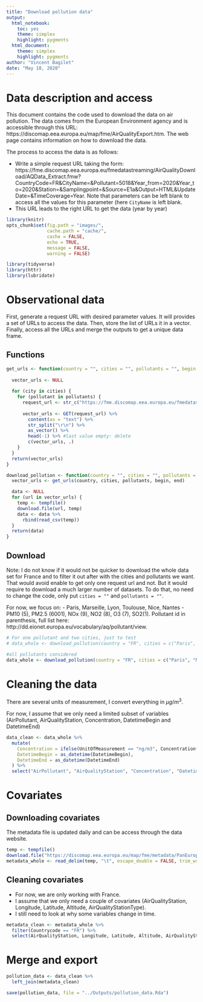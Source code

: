 ```yaml
---
title: "Download pollution data"
output: 
  html_notebook: 
    toc: yes
    theme: simplex
    highlight: pygments
  html_document:
    theme: simplex
    highlight: pygments
author: "Vincent Bagilet"
date: "May 18, 2020"
---
```


# Data description and access

This document contains the code used to download the data on air pollution. The data comes from the European Environment agency and is accessible through this URL: https://discomap.eea.europa.eu/map/fme/AirQualityExport.htm. The web page contains information on how to download the data. 

The process to access the data is as follows:

- Write a simple request URL taking the form: https://fme.discomap.eea.europa.eu/fmedatastreaming/AirQualityDownload/AQData_Extract.fmw?CountryCode=FR&CityName=&Pollutant=5018&Year_from=2020&Year_to=2020&Station=&Samplingpoint=&Source=E1a&Output=HTML&UpdateDate=&TimeCoverage=Year. Note that
parameters can be left blank to access all the values for this parameter (here `CityName` is left blank. 
- This URL leads to the right URL to get the data (year by year)

```r
library(knitr)
opts_chunk$set(fig.path = "images/",
               cache.path = "cache/",
               cache = FALSE,
               echo = TRUE,
               message = FALSE,
               warning = FALSE)  
```  

```r
library(tidyverse)
library(httr)
library(lubridate)
```

# Observational data

First, generate a request URL with desired parameter values. It will provides a set of URLs to access the data. Then, store the list of URLs it in a vector. Finally, access all the URLs and merge the outputs to get a unique data frame.

## Functions

```r
get_urls <- function(country = "", cities = "", pollutants = "", begin = "", end = "") {
 
  vector_urls <- NULL
  
  for (city in cities) {
    for (pollutant in pollutants) {
      request_url <- str_c("https://fme.discomap.eea.europa.eu/fmedatastreaming/AirQualityDownload/AQData_Extract.fmw?CountryCode=",  country, "&CityName=", city, "&Pollutant=", pollutant, "&Year_from=", begin,"&Year_to=", end, "&Station=&Samplingpoint=&Source=All&Output=TEXT&UpdateDate=&TimeCoverage=Year")
      
      vector_urls <- GET(request_url) %>% 
        content(as = "text") %>% 
        str_split("\r\n") %>% 
        as_vector() %>% 
        head(-1) %>% #last value empty: delete
        c(vector_urls, .)
    }
  }
  return(vector_urls)
}

download_pollution <- function(country = "", cities = "", pollutants = "", begin = "", end = "") {
  vector_urls <- get_urls(country, cities, pollutants, begin, end)

  data <- NULL
  for (url in vector_urls) {
    temp <- tempfile()
    download.file(url, temp)
    data <- data %>% 
      rbind(read_csv(temp))
  }
  return(data)
}
```

## Download

Note: I do not know if it would not be quicker to download the whole data set for France and to filter it out after with the cities and pollutants we want. That would avoid enable to get only one request url and not. But it would require to download a much larger number of datasets. To do that, no need to change the code, only put `cities = ""` and `pollutants = ""`.

For now, we focus on:
- Paris, Marseille, Lyon, Toulouse, Nice, Nantes 
- PM10 (5), PM2.5 (6001), NOx (9), NO2 (8), O3 (7), SO2(1). Pollutant id in parenthesis, full list here: http://dd.eionet.europa.eu/vocabulary/aq/pollutant/view.

```r
# For one pollutant and two cities, just to test
# data_whole <- download_pollution(country = "FR", cities = c("Paris", "Marseille"), pollutants = c(5018), begin = 2013, end = 2020)

#all pollutants considered
data_whole <- download_pollution(country = "FR", cities = c("Paris", "Marseille", "Lyon", "Toulouse", "Nice", "Nantes"), pollutants = c(1, 5, 7, 8, 9, 6001), begin = 2013, end = 2020)
```

# Cleaning the data

There are several units of measurement, I convert everything in $\mu g/m^3$.

For now, I assume that we only need a limited subset of variables (AirPollutant, AirQualityStation, Concentration, DatetimeBegin and DatetimeEnd)

```r
data_clean <- data_whole %>% 
  mutate(
    Concentration = ifelse(UnitOfMeasurement == "ng/m3", Concentration*1000, Concentration),
    DatetimeBegin = as_datetime(DatetimeBegin),
    DatetimeEnd = as_datetime(DatetimeEnd)
  ) %>% 
  select("AirPollutant", "AirQualityStation", "Concentration", "DatetimeBegin", "DatetimeEnd")
```


# Covariates

## Downloading covariates

The metadata file is updated daily and can be access through the data website.

```r
temp <- tempfile()
download.file("https://discomap.eea.europa.eu/map/fme/metadata/PanEuropean_metadata.csv", temp)
metadata_whole <- read_delim(temp, "\t", escape_double = FALSE, trim_ws = TRUE)
```

## Cleaning covariates

- For now, we are only working with France. 
- I assume that we only need a couple of covariates (AirQualityStation, Longitude, Latitude, Altitude, AirQualityStationType). 
- I still need to look at why some variables change in time.

```r
metadata_clean <- metadata_whole %>% 
  filter(Countrycode == "FR") %>% 
  select(AirQualityStation, Longitude, Latitude, Altitude, AirQualityStationType)
```

# Merge and export

```r
pollution_data <- data_clean %>% 
  left_join(metadata_clean)

save(pollution_data, file = "../Outputs/pollution_data.Rda")
```







